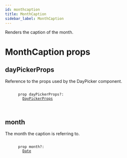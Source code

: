 ```yaml
---
id: monthcaption
title: MonthCaption
sidebar_label: MonthCaption
---
```

<a id="docs"></a> 

Renders the caption of the month.



<a id="props"></a>

# MonthCaption props


## dayPickerProps

Reference to the props used by the DayPicker component.

<div className="docs">
  <div class="syntax">
    <code>
      <span class="syntax-keyword">prop</span> <span class="syntax-identifier">dayPickerProps</span>?: <span class="syntax-symbol-ref">
        <a href="./types#daypickerprops">DayPickerProps</a>
      </span>
    </code>
  </div>
</div>




## month

The month the caption is referring to.

<div className="docs">
  <div class="syntax">
    <code>
      <span class="syntax-keyword">prop</span> <span class="syntax-identifier">month</span>?: <span class="syntax-symbol-ref">
        <a href="https://developer.mozilla.org/en-US/docs/Web/JavaScript/Reference/Global_Objects/Date">Date</a>
      </span>
    </code>
  </div>
</div>



